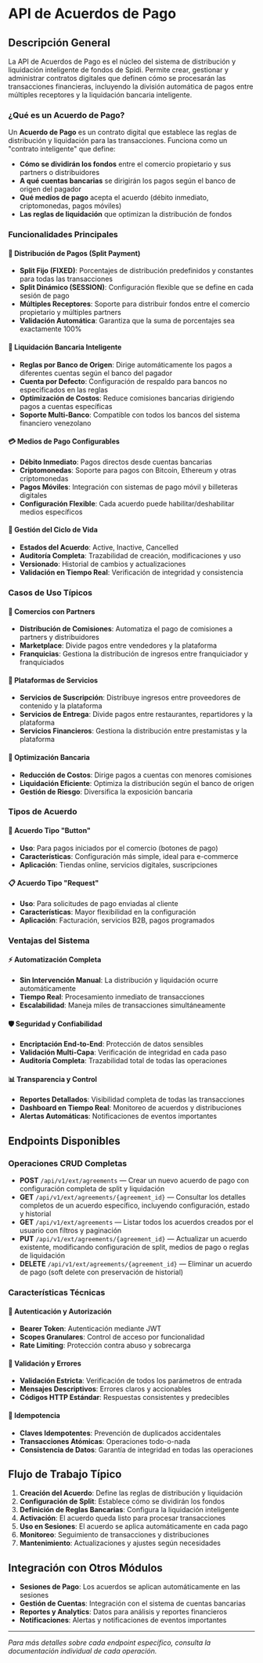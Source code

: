 
<Meta title="API-SPIDI/Acuerdo/0. Resumen" />

# API de Acuerdos de Pago

## Descripción General

La API de Acuerdos de Pago es el núcleo del sistema de distribución y liquidación inteligente de fondos de Spidi. Permite crear, gestionar y administrar contratos digitales que definen cómo se procesarán las transacciones financieras, incluyendo la división automática de pagos entre múltiples receptores y la liquidación bancaria inteligente.

### ¿Qué es un Acuerdo de Pago?

Un **Acuerdo de Pago** es un contrato digital que establece las reglas de distribución y liquidación para las transacciones. Funciona como un "contrato inteligente" que define:

- **Cómo se dividirán los fondos** entre el comercio propietario y sus partners o distribuidores
- **A qué cuentas bancarias** se dirigirán los pagos según el banco de origen del pagador
- **Qué medios de pago** acepta el acuerdo (débito inmediato, criptomonedas, pagos móviles)
- **Las reglas de liquidación** que optimizan la distribución de fondos

### Funcionalidades Principales

#### 🎯 Distribución de Pagos (Split Payment)
- **Split Fijo (FIXED)**: Porcentajes de distribución predefinidos y constantes para todas las transacciones
- **Split Dinámico (SESSION)**: Configuración flexible que se define en cada sesión de pago
- **Múltiples Receptores**: Soporte para distribuir fondos entre el comercio propietario y múltiples partners
- **Validación Automática**: Garantiza que la suma de porcentajes sea exactamente 100%

#### 🏦 Liquidación Bancaria Inteligente
- **Reglas por Banco de Origen**: Dirige automáticamente los pagos a diferentes cuentas según el banco del pagador
- **Cuenta por Defecto**: Configuración de respaldo para bancos no especificados en las reglas
- **Optimización de Costos**: Reduce comisiones bancarias dirigiendo pagos a cuentas específicas
- **Soporte Multi-Banco**: Compatible con todos los bancos del sistema financiero venezolano

#### 💳 Medios de Pago Configurables
- **Débito Inmediato**: Pagos directos desde cuentas bancarias
- **Criptomonedas**: Soporte para pagos con Bitcoin, Ethereum y otras criptomonedas
- **Pagos Móviles**: Integración con sistemas de pago móvil y billeteras digitales
- **Configuración Flexible**: Cada acuerdo puede habilitar/deshabilitar medios específicos

#### 🔄 Gestión del Ciclo de Vida
- **Estados del Acuerdo**: Active, Inactive, Cancelled
- **Auditoría Completa**: Trazabilidad de creación, modificaciones y uso
- **Versionado**: Historial de cambios y actualizaciones
- **Validación en Tiempo Real**: Verificación de integridad y consistencia

### Casos de Uso Típicos

#### 🏪 Comercios con Partners
- **Distribución de Comisiones**: Automatiza el pago de comisiones a partners y distribuidores
- **Marketplace**: Divide pagos entre vendedores y la plataforma
- **Franquicias**: Gestiona la distribución de ingresos entre franquiciador y franquiciados

#### 🏢 Plataformas de Servicios
- **Servicios de Suscripción**: Distribuye ingresos entre proveedores de contenido y la plataforma
- **Servicios de Entrega**: Divide pagos entre restaurantes, repartidores y la plataforma
- **Servicios Financieros**: Gestiona la distribución entre prestamistas y la plataforma

#### 🏦 Optimización Bancaria
- **Reducción de Costos**: Dirige pagos a cuentas con menores comisiones
- **Liquidación Eficiente**: Optimiza la distribución según el banco de origen
- **Gestión de Riesgo**: Diversifica la exposición bancaria

### Tipos de Acuerdo

#### 🔘 Acuerdo Tipo "Button"
- **Uso**: Para pagos iniciados por el comercio (botones de pago)
- **Características**: Configuración más simple, ideal para e-commerce
- **Aplicación**: Tiendas online, servicios digitales, suscripciones

#### 📋 Acuerdo Tipo "Request"
- **Uso**: Para solicitudes de pago enviadas al cliente
- **Características**: Mayor flexibilidad en la configuración
- **Aplicación**: Facturación, servicios B2B, pagos programados

### Ventajas del Sistema

#### ⚡ Automatización Completa
- **Sin Intervención Manual**: La distribución y liquidación ocurre automáticamente
- **Tiempo Real**: Procesamiento inmediato de transacciones
- **Escalabilidad**: Maneja miles de transacciones simultáneamente

#### 🛡️ Seguridad y Confiabilidad
- **Encriptación End-to-End**: Protección de datos sensibles
- **Validación Multi-Capa**: Verificación de integridad en cada paso
- **Auditoría Completa**: Trazabilidad total de todas las operaciones

#### 📊 Transparencia y Control
- **Reportes Detallados**: Visibilidad completa de todas las transacciones
- **Dashboard en Tiempo Real**: Monitoreo de acuerdos y distribuciones
- **Alertas Automáticas**: Notificaciones de eventos importantes

## Endpoints Disponibles

### Operaciones CRUD Completas

* **POST** `/api/v1/ext/agreements` — Crear un nuevo acuerdo de pago con configuración completa de split y liquidación
* **GET** `/api/v1/ext/agreements/{agreement_id}` — Consultar los detalles completos de un acuerdo específico, incluyendo configuración, estado y historial
* **GET** `/api/v1/ext/agreements` — Listar todos los acuerdos creados por el usuario con filtros y paginación
* **PUT** `/api/v1/ext/agreements/{agreement_id}` — Actualizar un acuerdo existente, modificando configuración de split, medios de pago o reglas de liquidación
* **DELETE** `/api/v1/ext/agreements/{agreement_id}` — Eliminar un acuerdo de pago (soft delete con preservación de historial)

### Características Técnicas

#### 🔐 Autenticación y Autorización
- **Bearer Token**: Autenticación mediante JWT
- **Scopes Granulares**: Control de acceso por funcionalidad
- **Rate Limiting**: Protección contra abuso y sobrecarga

#### 📝 Validación y Errores
- **Validación Estricta**: Verificación de todos los parámetros de entrada
- **Mensajes Descriptivos**: Errores claros y accionables
- **Códigos HTTP Estándar**: Respuestas consistentes y predecibles

#### 🔄 Idempotencia
- **Claves Idempotentes**: Prevención de duplicados accidentales
- **Transacciones Atómicas**: Operaciones todo-o-nada
- **Consistencia de Datos**: Garantía de integridad en todas las operaciones

## Flujo de Trabajo Típico

1. **Creación del Acuerdo**: Define las reglas de distribución y liquidación
2. **Configuración de Split**: Establece cómo se dividirán los fondos
3. **Definición de Reglas Bancarias**: Configura la liquidación inteligente
4. **Activación**: El acuerdo queda listo para procesar transacciones
5. **Uso en Sesiones**: El acuerdo se aplica automáticamente en cada pago
6. **Monitoreo**: Seguimiento de transacciones y distribuciones
7. **Mantenimiento**: Actualizaciones y ajustes según necesidades

## Integración con Otros Módulos

- **Sesiones de Pago**: Los acuerdos se aplican automáticamente en las sesiones
- **Gestión de Cuentas**: Integración con el sistema de cuentas bancarias
- **Reportes y Analytics**: Datos para análisis y reportes financieros
- **Notificaciones**: Alertas y notificaciones de eventos importantes

---

*Para más detalles sobre cada endpoint específico, consulta la documentación individual de cada operación.*